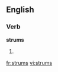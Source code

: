 ==English==

===Verb===
'''strums'''

# {{third-person singular of|[[strum]]}}

[[fr:strums]]
[[vi:strums]]